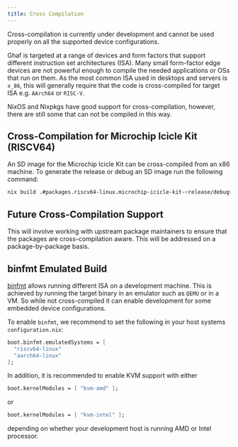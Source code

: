 ```yaml
---
title: Cross Compilation
---
```



<Aside type="caution">
  Cross-compilation is currently under development and cannot be used properly
  on all the supported device configurations.
</Aside>

Ghaf is targeted at a range of devices and form factors that support different instruction set architectures (ISA). Many small form-factor edge devices are not powerful enough to compile the needed applications or OSs that run on them. As the most common ISA used in desktops and servers is `x_86`, this will generally require that the code is cross-compiled for target ISA e.g. `AArch64` or `RISC-V`.

NixOS and Nixpkgs have good support for cross-compilation, however, there are still some that can not be compiled in this way.

## Cross-Compilation for Microchip Icicle Kit (RISCV64)

An SD image for the Microchip Icicle Kit can be cross-compiled from an x86 machine. To generate the release or debug an SD image run the following command:

```sh
nix build .#packages.riscv64-linux.microchip-icicle-kit-<release/debug>
```

## Future Cross-Compilation Support

This will involve working with upstream package maintainers to ensure that the packages are cross-compilation aware. This will be addressed on a package-by-package basis.

## binfmt Emulated Build

[binfmt](https://en.wikipedia.org/wiki/Binfmt_misc) allows running different ISA on a development machine. This is achieved by running the target binary in an emulator such as `QEMU` or in a VM. So while not cross-compiled it can enable development for some embedded device configurations.

To enable `binfmt`, we recommend to set the following in your host systems `configuration.nix`:

```nix
boot.binfmt.emulatedSystems = [
  "riscv64-linux"
  "aarch64-linux"
];
```

In addition, it is recommended to enable KVM support with either

```nix
boot.kernelModules = [ "kvm-amd" ];
```

or

```nix
boot.kernelModules = [ "kvm-intel" ];
```

depending on whether your development host is running AMD or Intel processor.
